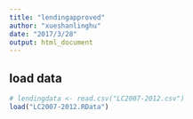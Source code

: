 ---
title: "lendingapproved"
author: "xueshanlinghu"
date: "2017/3/28"
output: html_document
---
    
## load data    

```{r}
# lendingdata <- read.csv("LC2007-2012.csv")
load("LC2007-2012.RData")
```

